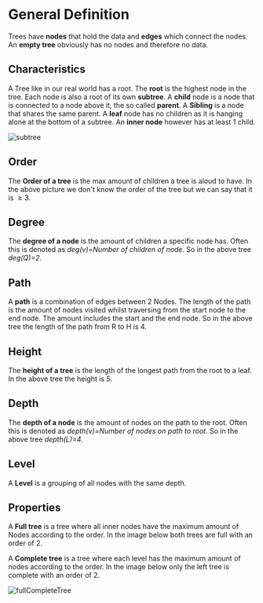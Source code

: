 # General Definition

Trees have **nodes** that hold the data and **edges** which connect the nodes. An **empty tree** obviously has no nodes and therefore no data.

## Characteristics

A Tree like in our real world has a root. The **root** is the highest node in the tree. Each node is also a root of its own **subtree**. A **child** node is a node that is connected to a node above it, the so called **parent**. A **Sibling** is a node that shares the same parent. A **leaf** node has no children as it is hanging alone at the bottom of a subtree. An **inner node** however has at least 1 child.

![subtree](/compSci/subtree.png)

## Order

The **Order of a tree** is the max amount of children a tree is aloud to have. In the above picture we don't know the order of the tree but we can say that it is $\geq 3$.

## Degree

The **degree of a node** is the amount of children a specific node has. Often this is denoted as *deg(v)=Number of children of node*. So in the above tree *deg(Q)=2*.

## Path

A **path** is a combination of edges between 2 Nodes. The length of the path is the amount of nodes visited whilst traversing from the start node to the end node. The amount includes the start and the end node. So in the above tree the length of the path from R to H is 4.

## Height

The **height of a tree** is the length of  the longest path from the root to a leaf. In the above tree the height is 5.

## Depth

The **depth of a node** is the amount of nodes on the path to the root. Often this is denoted as *depth(v)=Number of nodes on path to root*. So in the above tree *depth(L)=4*.

## Level

A **Level** is a grouping of all nodes with the same depth.

## Properties

A **Full tree** is a tree where all inner nodes have the maximum amount of Nodes according to the order. In the image below both trees are full with an order of 2.

A **Complete tree** is a tree where each level has the maximum amount of nodes according to the order. In the image below only the left tree is complete with an order of 2.

![fullCompleteTree](/compSci/fullCompleteTree.png)
